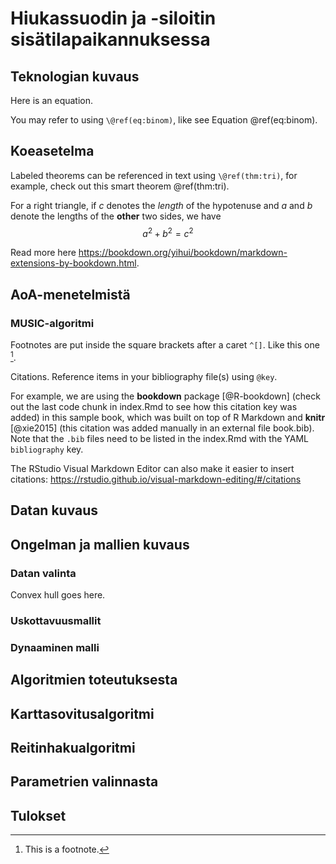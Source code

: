 # Hiukassuodin ja -siloitin sisätilapaikannuksessa

## Teknologian kuvaus

Here is an equation.

\begin{equation} 
  f\left(k\right) = \binom{n}{k} p^k\left(1-p\right)^{n-k}
  (\#eq:binom)
\end{equation} 

You may refer to using `\@ref(eq:binom)`, like see Equation \@ref(eq:binom).

## Koeasetelma

Labeled theorems can be referenced in text using `\@ref(thm:tri)`, for example, check out this smart theorem \@ref(thm:tri).

::: {.theorem #tri}
For a right triangle, if $c$ denotes the *length* of the hypotenuse
and $a$ and $b$ denote the lengths of the **other** two sides, we have
$$a^2 + b^2 = c^2$$
:::

Read more here <https://bookdown.org/yihui/bookdown/markdown-extensions-by-bookdown.html>.

## AoA-menetelmistä

### MUSIC-algoritmi

Footnotes are put inside the square brackets after a caret `^[]`. Like this one ^[This is a footnote.]. 

Citations. Reference items in your bibliography file(s) using `@key`.

For example, we are using the **bookdown** package [@R-bookdown] (check out the last code chunk in index.Rmd to see how this citation key was added) in this sample book, which was built on top of R Markdown and **knitr** [@xie2015] (this citation was added manually in an external file book.bib). 
Note that the `.bib` files need to be listed in the index.Rmd with the YAML `bibliography` key.

The RStudio Visual Markdown Editor can also make it easier to insert citations: <https://rstudio.github.io/visual-markdown-editing/#/citations>

## Datan kuvaus

## Ongelman ja mallien kuvaus

### Datan valinta

Convex hull goes here.

### Uskottavuusmallit

### Dynaaminen malli

## Algoritmien toteutuksesta

## Karttasovitusalgoritmi

## Reitinhakualgoritmi

## Parametrien valinnasta

## Tulokset
